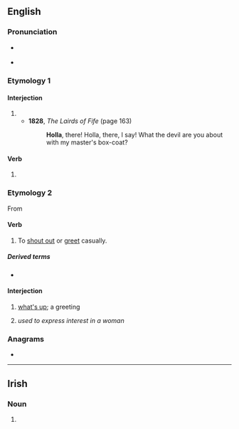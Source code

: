 {{also|hollá|höllä}}
==English==

===Pronunciation===
* {{a|UK}} {{IPA|en|/ˈhɒlə/}}
* {{a|US}} {{IPA|en|/ˈhɑlə/}}

===Etymology 1===

====Interjection====
{{en-interj}}

# {{alternative form of|en|hollo}}
#* '''1828''', ''The Lairds of Fife'' (page 163)
#*: '''Holla''', there! Holla, there, I say! What the devil are you about with my master's box-coat?

====Verb====
{{en-verb}}

# {{alternative form of|en|hollo}}

===Etymology 2===
From {{m|en|holler}}

====Verb====
{{en-verb}}

# {{lb|en|colloquial}} To [[shout out]] or [[greet]] casually.

=====Derived terms=====
* {{l|en|holla at}}

====Interjection====
{{en-interj}}

# {{lb|en|colloquial}} [[what's up]]; a greeting
# {{lb|en|AAVE}} ''used to express interest in a woman''

===Anagrams===
* {{anagrams|en|a=ahllo|hallo}}

----

==Irish==

===Noun===
{{head|ga|mutated noun}}

# {{h-prothesis of|ga|olla}}